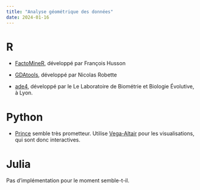 ```yaml
---
title: "Analyse géométrique des données"
date: 2024-01-16
---
```


# R

-   [FactoMineR](http://factominer.free.fr/index_fr.html), développé par François Husson

-   [GDAtools](https://nicolas-robette.github.io/GDAtools/), développé par Nicolas Robette

-   [ade4](http://sdray.github.io/ade4/), développé par le Le Laboratoire de Biométrie et Biologie Évolutive, à Lyon.

# Python

-   [Prince](https://maxhalford.github.io/prince/) semble très prometteur. Utilise [Vega-Altair](https://github.com/altair-viz/altair) pour les visualisations, qui sont donc interactives.

# Julia

Pas d'implémentation pour le moment semble-t-il.

